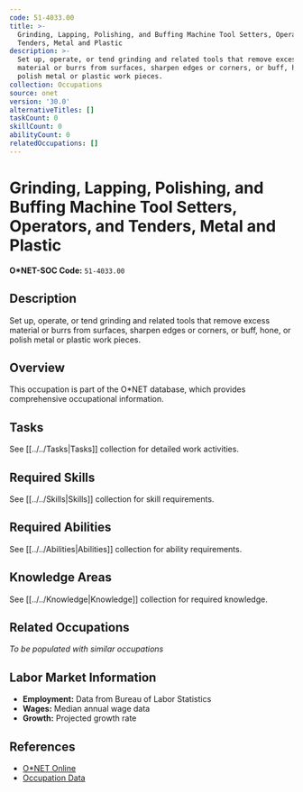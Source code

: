 ```yaml
---
code: 51-4033.00
title: >-
  Grinding, Lapping, Polishing, and Buffing Machine Tool Setters, Operators, and
  Tenders, Metal and Plastic
description: >-
  Set up, operate, or tend grinding and related tools that remove excess
  material or burrs from surfaces, sharpen edges or corners, or buff, hone, or
  polish metal or plastic work pieces.
collection: Occupations
source: onet
version: '30.0'
alternativeTitles: []
taskCount: 0
skillCount: 0
abilityCount: 0
relatedOccupations: []
---
```

# Grinding, Lapping, Polishing, and Buffing Machine Tool Setters, Operators, and Tenders, Metal and Plastic

**O*NET-SOC Code:** `51-4033.00`

## Description

Set up, operate, or tend grinding and related tools that remove excess material or burrs from surfaces, sharpen edges or corners, or buff, hone, or polish metal or plastic work pieces.

## Overview

This occupation is part of the O*NET database, which provides comprehensive occupational information.

## Tasks

See [[../../Tasks|Tasks]] collection for detailed work activities.

## Required Skills

See [[../../Skills|Skills]] collection for skill requirements.

## Required Abilities

See [[../../Abilities|Abilities]] collection for ability requirements.

## Knowledge Areas

See [[../../Knowledge|Knowledge]] collection for required knowledge.

## Related Occupations

*To be populated with similar occupations*

## Labor Market Information

- **Employment:** Data from Bureau of Labor Statistics
- **Wages:** Median annual wage data
- **Growth:** Projected growth rate

## References

- [O*NET Online](https://www.onetonline.org/link/summary/51-4033.00)
- [Occupation Data](https://www.onetcenter.org/)
